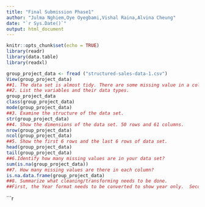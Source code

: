 ```yaml
---
title: "Final Submission Phase1"
author: "Julma Nghiem,Oye Oyegbami,Vishal Raina,Alvina Cheung"
date: "`r Sys.Date()`"
output: html_document
---
```


```r
knitr::opts_chunk$set(echo = TRUE)
library(readr)
library(data.table)
library(readxl)
```

<!-- STEP 1 
     The group decided to use a badly structured raw dataset about orders based on 3 different categories.


<!-- STEP 2
     (1)  The data set our group is going to use is about orders under different categories such as: consumer, corporate, and home office.
     (2)  The data was obtained from the website https://foresightbi.com.ng/microsoft-power-bi/dirty-data-samples-to-practice-on/

     (3)  The team chose this data set because we are interested to see how a badly structured dataset can be transformed and cleaned. The orders              list has a primary key of Order ID, extracted accross 2 countries, spaning a 5-year period. We would like to analyse the cleaned data
          to determine how well each segment is doing as well as track marketing trends-->

<!-- STEP 3 -->

```r
group_project_data <- fread ("structured-sales-data-1.csv") 
View(group_project_data)
##1. The data set is almost tidy. There are some missing value in a column. Also, the format of the column includes date and time. It can be transformed to year only.   
##2. List the variables and their data types.
group_project_data
class(group_project_data)
mode(group_project_data)
##3. Examine the structure of the data set.
str(group_project_data)
##4. Show the dimensions of the data set. 50 rows and 61 columns. 
nrow(group_project_data)
ncol(group_project_data)
##5. Show the first 6 rows and the last 6 rows of data set. 
head(group_project_data)
tail(group_project_data)
##6.Identify how many missing values are in your data set?
sum(is.na(group_project_data)) 
##7. How many missing values are there in each column?
is.na.data.frame(group_project_data)
##8. Summarize what cleaning/transforming needs to be done. 
##First, the Year format needs to be converted to show year only.  Second, the data will be sorted based on the team's interest (for example: by Educational Attainment, by Gender, by Age, and by Personal Income).  Another column can also be created to combine the previously mentioned attributes. 

```

```r



